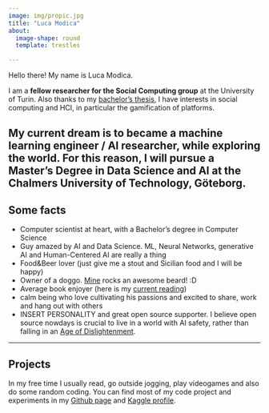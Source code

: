 ```yaml
---
image: img/propic.jpg
title: "Luca Modica"
about:
  image-shape: round
  template: trestles

---
```

Hello there! My name is Luca Modica.

I am a __fellow researcher for the Social Computing group__ at the University of Turin. Also thanks to my [bachelor's thesis](https://github.com/lucamodica/bachelors-thesis), I have interests in social computing and HCI, in particular the gamification of platforms.

My current dream is to became a machine learning engineer / AI researcher, while exploring the world. For this reason, I will pursue a Master's Degree in Data Science and AI at the Chalmers University of Technology, Göteborg.
---

## Some facts
- Computer scientist at heart, with a Bachelor's degree in Computer Science
- Guy amazed by AI and Data Science. ML, Neural Networks, generative AI and Human-Centered AI are really a thing
- Food&Beer lover (just give me a stout and Sicilian food and I will be happy)
- Owner of a doggo. [Mine](img/doggo-with-beard.jpg) rocks an awesome beard! :D 
- Average book enjoyer (here is my [current reading](https://www.goodreads.com/book/show/40180025-army-of-none))
- calm being who love cultivating his passions and excited to share, work and hang out with others
- INSERT PERSONALITY and great open source supporter. I believe open source nowdays is crucial to live in a world with AI safety, rather than falling in an [Age of Dislightenment](https://www.fast.ai/posts/2023-11-07-dislightenment.html).

---
## Projects

In my free time I usually read, go outside jogging, play videogames and also do some random coding. You can find most of my code project and experiments in my [Github page](https://github.com/lucamodica) and [Kaggle profile](https://www.kaggle.com/lucamodica).
